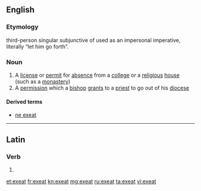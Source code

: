 ==English==

===Etymology===
{{etyl|la|en}} third-person singular subjunctive of {{term|exeo|exeō|depart|lang=la}} used as an impersonal imperative, literally “let him go forth”.

===Noun===
{{en-noun}}

# A [[license]] or [[permit]] for [[absence]] from a [[college]] or a [[religious]] [[house]] (such as a [[monastery]])
# A [[permission]] which a [[bishop]] [[grant]]s to a [[priest]] to go out of his [[diocese]]

====Derived terms====
* [[ne exeat]]

----

==Latin==

===Verb===
{{la-verb-form|exeat}}

# {{conjugation of|exeo|exeō|3|s|pres|act|sub|lang=la}}{{la-conj-form-gloss|exeo|3|s|pres|act|sub}}

[[et:exeat]]
[[fr:exeat]]
[[kn:exeat]]
[[mg:exeat]]
[[ru:exeat]]
[[ta:exeat]]
[[vi:exeat]]